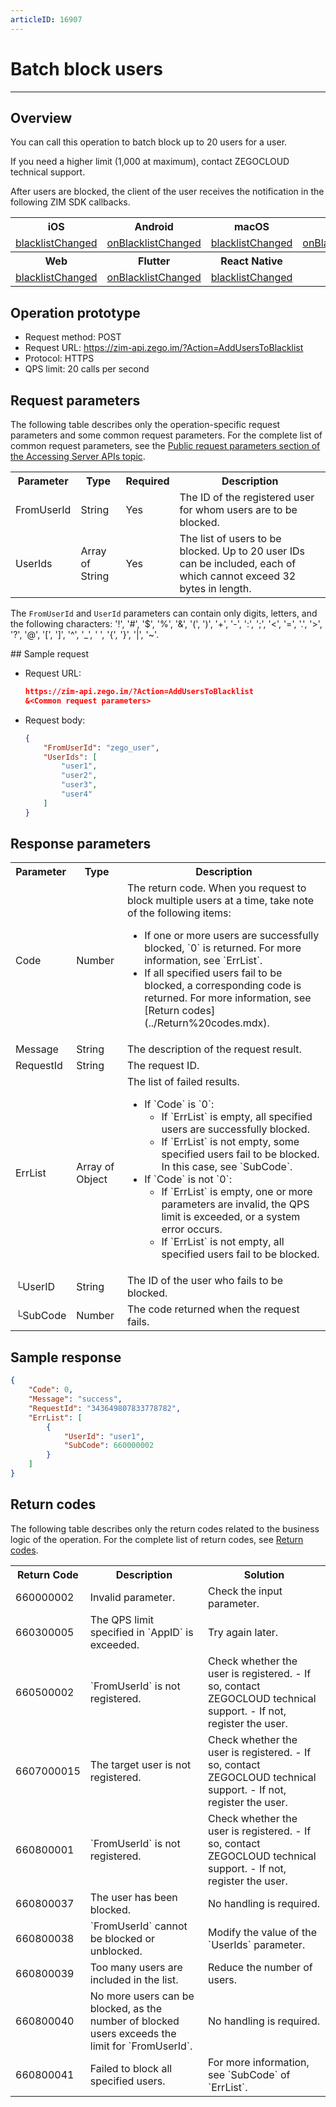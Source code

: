 ```yaml
---
articleID: 16907
---
```


# Batch block users

- - -


## Overview

You can call this operation to batch block up to 20 users for a user.

If you need a higher limit (1,000 at maximum), contact ZEGOCLOUD technical support. 

After users are blocked, the client of the user receives the notification in the following ZIM SDK callbacks.

<table>
<tbody>

<tr>
<th>iOS</th>
<th>Android</th>
<th>macOS</th>
<th>Windows</th>
</tr>

<tr>

<td><a href="/article/api?doc=zim_API~objective-c_ios~protocol~ZIMEventHandler#zim-blacklist-changed-user-list" target="_blank" rel="noreferrer noopenner">blacklistChanged</a></td>
<td><a href="/article/api?doc=zim_API~java_android~class~ZIMEventHandler#on-blacklist-changed" target="_blank" rel="noreferrer noopenner">onBlacklistChanged</a></td>
<td><a href="/article/api?doc=zim_API~objective-c_macos~protocol~ZIMEventHandler#zim-blacklist-changed-user-list" target="_blank" rel="noreferrer noopenner">blacklistChanged</a></td>
<td><a href="/article/api?doc=zim_API~cpp_windows~class~ZIMEventHandler#on-blacklist-changed" target="_blank" rel="noreferrer noopenner">onBlacklistChanged</a></td>

</tr>

<tr>
<th>Web</th>
<th>Flutter</th>
<th>React Native</th>
<th></th>
</tr>

<tr>
<td><a href="/article/api?doc=zim_API~javascript_web~interface~ZIMEventHandler#blacklist-changed" target="_blank" rel="noreferrer noopenner">blacklistChanged</a></td>
<td><a href="https://pub.dev/documentation/zego_zim/latest/zego_zim/ZIMEventHandler/onBlacklistChanged.html" target="_blank" rel="noreferrer noopenner">onBlacklistChanged</a></td>
<td><a href="/article/api?doc=zim_API~javascript_react-native~interface~ZIMEventHandler#blacklist-changed" target="_blank" rel="noreferrer noopenner">blacklistChanged</a></td>
</tr>


</tbody>
</table>

## Operation prototype

- Request method: POST
- Request URL: https://zim-api.zego.im/?Action=AddUsersToBlacklist
- Protocol: HTTPS
- QPS limit: 20 calls per second

## Request parameters

The following table describes only the operation-specific request parameters and some common request parameters. For the complete list of common request parameters, see the [Public request parameters section of the Accessing Server APIs topic](../Accessing%20Server%20APIs.mdx#public-parameters).

<table>

<tbody><tr data-row-level="1">
<th>Parameter</th>
<th>Type</th>
<th>Required</th>
<th>Description</th>
</tr>
<tr data-row-level="3">
<td>FromUserId</td>
<td>String</td>
<td>Yes</td>
<td>The ID of the registered user for whom users are to be blocked.</td>
</tr>
<tr data-row-level="4">
<td>UserIds</td>
<td>Array of String</td>
<td>Yes</td>
<td>The list of users to be blocked. Up to 20 user IDs can be included, each of which cannot exceed 32 bytes in length.</td>
</tr>
</tbody></table>

<Note title="Note">

The `FromUserId` and `UserId` parameters can contain only digits, letters, and the following characters: '!', '#', '$', '%', '\&', '(', ')', '+', '-', ':', ';', '\<', '=', '.', '>', '?', '@', '\[', ']', '\^', '\_', ' ', '{', '}', '\|', '~'.

</Note>
## Sample request

- Request URL:
  
  ```json
  https://zim-api.zego.im/?Action=AddUsersToBlacklist
  &<Common request parameters>
  ```

- Request body:
  
  ```json
  {
      "FromUserId": "zego_user",
      "UserIds": [
          "user1",
          "user2",
          "user3",
          "user4"
      ]
  }
  ```

## Response parameters

<table class="collapsible-table" >

<tbody><tr data-row-level="1">
<th>Parameter</th>
<th>Type</th>
<th>Description</th>
</tr>
<tr data-row-level="2">
<td>Code</td>
<td>Number</td>
<td>
The return code.
<Note title="Note">When you request to block multiple users at a time, take note of the following items:<ul><li>If one or more users are successfully blocked, `0` is returned. For more information, see `ErrList`.</li><li>If all specified users fail to be blocked, a corresponding code is returned. For more information, see [Return codes](../Return%20codes.mdx).</li></ul></Note>
</td>
</tr>
<tr data-row-level="3">
<td>Message</td>
<td>String</td>
<td>The description of the request result.</td>
</tr>
<tr data-row-level="4">
<td>RequestId</td>
<td>String</td>
<td>The request ID.</td>
</tr>
<tr data-row-level="5" data-row-child="true">
<td>ErrList</td>
<td>Array of Object</td>
<td>
The list of failed results.
<ul>
<li>
If `Code` is `0`:
<ul>
<li>If `ErrList` is empty, all specified users are successfully blocked.</li>
<li>If `ErrList` is not empty, some specified users fail to be blocked. In this case, see `SubCode`.</li>
</ul>
</li>
<li>
If `Code` is not `0`:
<ul>
<li>If `ErrList` is empty, one or more parameters are invalid, the QPS limit is exceeded, or a system error occurs.</li>
<li>If `ErrList` is not empty, all specified users fail to be blocked.</li>
</ul>
</li>
</ul></td>
</tr>
<tr data-row-level="5-3">
<td>└UserID</td>
<td>String</td>
<td>The ID of the user who fails to be blocked.</td>
</tr>
<tr data-row-level="5-5">
<td>└SubCode</td>
<td>Number</td>
<td>The code returned when the request fails.</td>
</tr>
</tbody></table>

## Sample response

```json
{
    "Code": 0,
    "Message": "success",
    "RequestId": "343649807833778782",
    "ErrList": [
        {
            "UserId": "user1",
            "SubCode": 660000002
        }
    ]
}
```

## Return codes

The following table describes only the return codes related to the business logic of the operation. For the complete list of return codes, see [Return codes](../Return%20codes.mdx).

<table>
<tbody><tr>
<th>Return Code</th>
<th>Description</th>
<th>Solution</th>
</tr>
<tr>
<td>660000002</td>
<td>Invalid parameter.</td>
<td>Check the input parameter.</td>
</tr>
<tr>
<td>660300005</td>
<td>The QPS limit specified in `AppID` is exceeded.</td>
<td>Try again later.</td>
</tr>
<tr>
<td>660500002</td>
<td>`FromUserId` is not registered.</td>
<td>Check whether the user is registered. - If so, contact ZEGOCLOUD technical support. - If not, register the user.</td>
</tr>
<tr>
<td>6607000015</td>
<td>The target user is not registered.</td>
<td>Check whether the user is registered. - If so, contact ZEGOCLOUD technical support. - If not, register the user.</td>
</tr>
<tr>
<td>660800001</td>
<td>`FromUserId` is not registered.</td>
<td>Check whether the user is registered. - If so, contact ZEGOCLOUD technical support. - If not, register the user.</td>
</tr>
<tr>
<td>660800037</td>
<td>The user has been blocked.</td>
<td>No handling is required.</td>
</tr>
<tr>
<td>660800038</td>
<td>`FromUserId` cannot be blocked or unblocked.</td>
<td>Modify the value of the `UserIds` parameter.</td>
</tr>
<tr>
<td>660800039</td>
<td>Too many users are included in the list.</td>
<td>Reduce the number of users.</td>
</tr>
<tr>
<td>660800040</td>
<td>No more users can be blocked, as the number of blocked users exceeds the limit for `FromUserId`.</td>
<td>No handling is required.</td>
</tr>
<tr>
<td>660800041</td>
<td>Failed to block all specified users.</td>
<td>For more information, see `SubCode` of `ErrList`.</td>
</tr>
</tbody></table>

